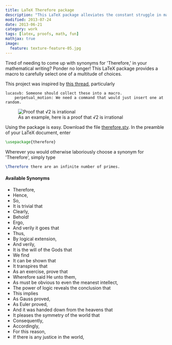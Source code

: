 ```yaml
---
title: LaTeX Therefore package
description: "This LaTeX package alleviates the constant struggle in mathematical writing of finding synonyms for 'therefore'."
modified: 2013-07-24
date: 2013-06-21
category: work
tags: [latex, proofs, math, fun]
mathjax: true
image:
  feature: texture-feature-05.jpg
---
```


Tired of needing to come up with synonyms for 'Therefore,' in your mathematical writing? Ponder no longer! This LaTeX package provides a macro to carefully select one of a multitude of choices.

This project was inspired by [this thread](http://www.reddit.com/r/math/comments/1gov71/mathematical_writing_synonyms_for_therefore/), particularly

```
lucasvb: Someone should collect these into a macro.
    perpetual_motion: We need a command that would just insert one at random.
```


<figure>
  <Image src={latexTherefore} alt="Proof that √2 is irrational" />
  <figcaption>As an example, here is a proof that √2 is irrational</figcaption>
</figure>

Using the package is easy. Download the file [therefore.sty](https://raw.github.com/bgschiller/latex-therefore/master/therefore.sty). In the preamble of your LaTeX document, enter

```latex
\usepackage{therefore}
```

Wherever you would otherwise laboriously choose a synonym for 'Therefore', simply type

```latex
\Therefore there are an infinite number of primes.
```

#### Available Synonyms

- Therefore,
- Hence,
- So,
- It is trivial that
- Clearly,
- Behold!
- Ergo,
- And verily it goes that
- Thus,
- By logical extension,
- And verily,
- It is the will of the Gods that
- We find
- It can be shown that
- It transpires that
- As an exercise, prove that
- Wherefore said He unto them,
- As must be obvious to even the meanest intellect,
- The power of logic reveals the conclusion that
- This implies
- As Gauss proved,
- As Euler proved,
- And it was handed down from the heavens that
- It pleases the symmetry of the world that
- Consequently,
- Accordingly,
- For this reason,
- If there is any justice in the world,
